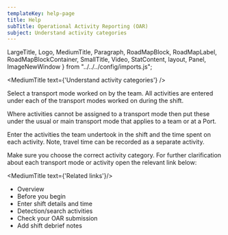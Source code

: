 ```yaml
---
templateKey: help-page
title: Help
subTitle: Operational Activity Reporting (OAR)
subject: Understand activity categories
---
```

LargeTitle, Logo, MediumTitle, Paragraph, RoadMapBlock, RoadMapLabel, RoadMapBlockContainer, SmallTitle, Video, StatContent, layout, Panel, ImageNewWindow } from "../../../config/imports.js";

<MediumTitle text={'Understand activity categories'} />

Select a transport mode worked on by the team.  All activities are entered under each of the transport modes worked on during the shift.

Where activities cannot be assigned to a transport mode then put these under the usual or main transport mode that applies to a team or at a Port.

Enter the activities the team undertook in the shift and the time spent on each activity. Note, travel time can be recorded as a separate activity.

Make sure you choose the correct activity category. For further clarification about each transport mode or activity open the relevant link below:


<AccordionOar content={OarTables} />

<MediumTitle text={'Related links'}/>

<ul class="govuk-list govuk-list--bullet">
	<li><Link class="govuk-link" to="/help/oar/">Overview</Link></li>
	<li><Link class="govuk-link" to="/help/oar/oar-before-you-begin-your-oar/">Before you begin</Link></li>
	<li><Link class="govuk-link" to="/help/oar/oar-entering-shift-details-and-time/">Enter shift details and time</Link></li>
    <li><Link class="govuk-link" to="/help/oar/oar-detection-search-activities/">Detection/search activities</Link></li>
    <li><Link class="govuk-link" to="/help/oar/oar-checking-your-oar-submission/">Check your OAR submission</Link></li>
    <li><Link class="govuk-link" to="/help/oar/oar-add-shift-debrief-notes/">Add shift debrief notes</Link></li>
</ul>